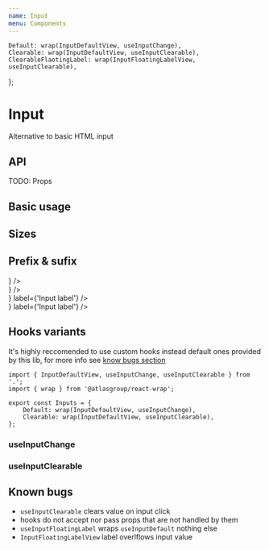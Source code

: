 ```yaml
---
name: Input
menu: Components
---
```



    Default: wrap(InputDefaultView, useInputChange),
    Clearable: wrap(InputDefaultView, useInputClearable),
    ClearableFlaotingLabel: wrap(InputFloatingLabelView, useInputClearable),
};

# Input

Alternative to basic HTML input

## API

TODO: Props

## Basic usage

<Playground>
    <InputDefaultView />
    <InputDefaultView isRound />
    <InputDefaultView isFullWidth />
    <InputFloatingLabelView label={'Input label'} />
    <InputFloatingLabelView isRound label={'Input label'} />
    <InputFloatingLabelView isFullWidth label={'Input label'} />
</Playground>

## Sizes

<Playground>
    <InputDefaultView size="small" />
    <InputDefaultView size="medium" />
    <InputDefaultView size="large" />
    <InputFloatingLabelView label={'Input label'} size="small" />
    <InputFloatingLabelView label={'Input label'} size="medium" />
    <InputFloatingLabelView label={'Input label'} size="large" />
</Playground>

## Prefix & sufix

<Playground>
    <InputDefaultView prefix={<Icon name={'close'} />} />
    <br />
    <InputDefaultView suffix={<Icon name={'close'} />} />
    <br />
    <InputFloatingLabelView prefix={<Icon name={'close'} />} label={'Input label'} />
    <br />
    <InputFloatingLabelView suffix={<Icon name={'close'} />} label={'Input label'} />
</Playground>

## Hooks variants

It's highly reccomended to use custom hooks instead default ones provided by this lib, for more info see [know bugs section](#known-bugs)

```tsx
import { InputDefaultView, useInputChange, useInputClearable } from '.';
import { wrap } from '@atlasgroup/react-wrap';

export const Inputs = {
    Default: wrap(InputDefaultView, useInputChange),
    Clearable: wrap(InputDefaultView, useInputClearable),
};
```

### useInputChange

<Playground>
    <Inputs.Default isDisabled />
    <Inputs.Default defaultValue="Super input" />
</Playground>

### useInputClearable

<Playground>
    <Inputs.Clearable isDisabled />
    <Inputs.Clearable defaultValue="Super input" />
</Playground>

## Known bugs

-   `useInputClearable` clears value on input click
-   hooks do not accept nor pass props that are not handled by them
-   `useInputFloatingLabel` wraps `useInputDefault` nothing else
-   `InputFloatingLabelView` label overlflows input value

<Playground>
    <Inputs.Clearable defaultValue="Value to be cleared" />
    <InputFloatingLabelView value="Value to be cleared" label={'text which overflows value'} />
</Playground>
